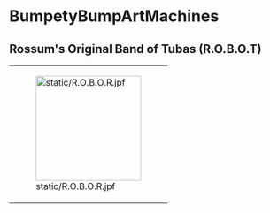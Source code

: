 =BumpetyBumpArtMachines=

==Rossum's Original Band of Tubas (R.O.B.O.T)==


{| style="width:200px; border:5px solid blue;"
|[[Image:static/R.O.B.O.R.jpf|190px]]
|}


